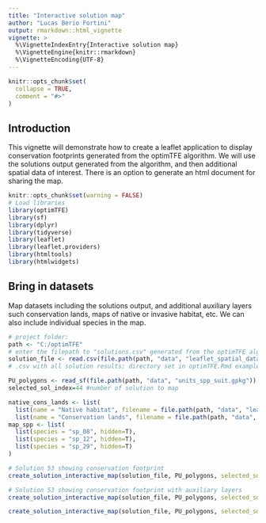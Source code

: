 ```yaml
---
title: "Interactive solution map"
author: "Lucas Berio Fortini"
output: rmarkdown::html_vignette
vignette: >
  %\VignetteIndexEntry{Interactive solution map}
  %\VignetteEngine{knitr::rmarkdown}
  %\VignetteEncoding{UTF-8}
---
```


```r
knitr::opts_chunk$set(
  collapse = TRUE,
  comment = "#>"
)
```
## Introduction
This vignette will demonstrate how to create a leaflet application to display
conservation footprints generated from the optimTFE algorithm.
We will use the solutions output generated from the algorithm, and then additional
spatial data of interest.
There is an option to generate an html document for sharing the map.

```r
knitr::opts_chunk$set(warning = FALSE)
# Load libraries
library(optimTFE)
library(sf)
library(dplyr)
library(tidyverse)
library(leaflet)
library(leaflet.providers)
library(htmltools)
library(htmlwidgets)
```

## Bring in datasets
Map datasets including the solutions output, and additional auxiliary layers such
conservation lands, maps of native or invasive habitat, etc.
We can also include individual species in the map.
```r

# project folder:
path <- "C:/optimTFE"
# enter the filepath to "solutions.csv" generated from the optimTFE algorithm
solution_file <- read.csv(file.path(path, "data", "leaflet_spatial_data", "example_solution_file.csv"))
# .csv with all solution results; directory set in optimTFE.Rmd example line 60

PU_polygons <- read_sf(file.path(path, "data", "units_spp_suit.gpkg")) #spatial data with PU ids and species scores
selected_sol_index=44 #number of solution to map

native_cons_lands <- list(
  list(name = "Native habitat", filename = file.path(path, "data", "leaflet_spatial_data", "native_habitat.shp"), hidden = T),
  list(name = "Conservation lands", filename = file.path(path, "data", "leaflet_spatial_data", "reserves.shp"), hidden=T))
map_spp <- list(
  list(species = "sp_08", hidden=T),
  list(species = "sp_12", hidden=T),
  list(species = "sp_29", hidden=T)
)

```

```r
# Solution 53 showing conservation footprint
create_solution_interactive_map(solution_file, PU_polygons, selected_sol_index=selected_sol_index)

# Solution 53 showing conservation footprint with auxiliary layers
create_solution_interactive_map(solution_file, PU_polygons, selected_sol_index=selected_sol_index, map_individual_spp = map_spp,  save_HTML_loc = file.path(path, "footprint53.html"))

create_solution_interactive_map(solution_file, PU_polygons, selected_sol_index=selected_sol_index, auxiliaryLayers = native_cons_lands, map_individual_spp = map_spp, save_HTML_loc = file.path(path, "footprint53.html"))
```

